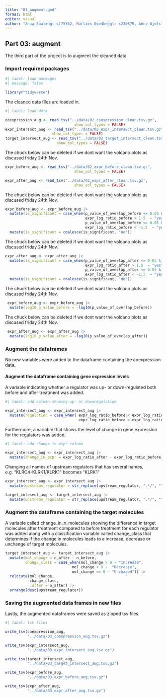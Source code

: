 ```yaml
---
title: "03_augment.qmd"
format: html
editor: visual
author: "Anna Boateng: s175562, Marlies Goedknegt: s220675, Anne Gjelstrup: s194530, Katja Jagd: s185395, Olivia Ronnenberg: s183359"
---
```


## Part 03: augment

The third part of the project is to augment the cleaned data.

### Import required packages

```r
#| label: load packages
#| message: false

library("tidyverse")

```

The cleaned data files are loaded in.

```r
#| label: load data

coexpression_aug <- read_tsv("../data/02_coexpression_clean.tsv.gz",
                               show_col_types = FALSE)
expr_intersect_aug <- read_tsv("../data/02_expr_intersect_clean.tsv.gz",
                     show_col_types = FALSE)
target_intersect_aug <- read_tsv("../data/02_target_intersect_clean.tsv.gz",
                       show_col_types = FALSE)

```

The chuck below can be deleted if we dont want the volcano plots as discused friday 24th Nov.

```r
expr_before_aug <- read_tsv("../data/02_expr_before_clean.tsv.gz",
                               show_col_types = FALSE)

expr_after_aug <- read_tsv("../data/02_expr_after_clean.tsv.gz",
                               show_col_types = FALSE)
```

The chuck below can be deleted if we dont want the volcano plots as discused friday 24th Nov.

```r
expr_before_aug <- expr_before_aug |>
  mutate(is_significant = case_when(p_value_of_overlap_before <= 0.05 &
                                    expr_log_ratio_before > 1.5  ~ "yes",
                                    p_value_of_overlap_before <= 0.05 &
                                    expr_log_ratio_before < -1.5  ~ "yes")) |> 
  mutate(is_significant = coalesce(is_significant, "no")) 
```

The chuck below can be deleted if we dont want the volcano plots as discused friday 24th Nov.

```r
expr_after_aug <- expr_after_aug |>
  mutate(is_significant = case_when(p_value_of_overlap_after <= 0.05 &
                                    expr_log_ratio_after > 1.5  ~ "yes",
                                    p_value_of_overlap_after <= 0.05 &
                                    expr_log_ratio_after < -1.5  ~ "yes")) |> 
  mutate(is_significant = coalesce(is_significant, "no")) 
```

The chuck below can be deleted if we dont want the volcano plots as discused friday 24th Nov.

```r
 expr_before_aug <- expr_before_aug |>
  mutate(log10_p_value_before = -log10(p_value_of_overlap_before))
```

The chuck below can be deleted if we dont want the volcano plots as discused friday 24th Nov.

```r
 expr_after_aug <- expr_after_aug |>
  mutate(log10_p_value_after = -log10(p_value_of_overlap_after))
```

### Augment the dataframes

No new variables were added to the dataframe containing the coexpression data.

#### Augment the dataframe containing gene expression levels

A variable indicating whether a regulator was up- or down-regulated both before and after treatment was added.

```r

#| label: add column showing up- or downregulation 

expr_intersect_aug <- expr_intersect_aug |>
  mutate(regulation = case_when( expr_log_ratio_before < expr_log_ratio_after ~ "Upregulated",
                                 expr_log_ratio_before > expr_log_ratio_after ~ "Downregulated"))
```

Furthermore, a variable that shows the level of change in gene expression for the regulators was added.

```r
#| label: add change in expr column 

expr_intersect_aug <- expr_intersect_aug |>
  mutate(change_in_expr = expr_log_ratio_after - expr_log_ratio_before)

```

Changing all names of upstream regulators that has several names, e.g. "KLRC4-KLRK1/KLRK1" becomes "KLRK1"

```r
expr_intersect_aug <- expr_intersect_aug |> 
  mutate(upstream_regulator = str_replace(upstream_regulator, ".*/", ""))

target_intesect_aug <- target_intersect_aug |> 
  mutate(upstream_regulator = str_replace(upstream_regulator, ".*/", ""))
```

### Augment the dataframe containing the target molecules

A variable called change_in_n_molecules showing the difference in target molecules after treatment compared to before treatment for each regulator was added along with a classification variable called change_class that determines if the change in molecules leads to a increase, decrease or unchange of target molecules.

```r
target_intersect_aug <- target_intersect_aug |> 
  mutate(mol_change = n_after - n_before,
         change_class = case_when(mol_change > 0 ~ "Increase",
                              mol_change < 0 ~  "Decrease",
                              mol_change == 0 ~ "Unchaged")) |> 
  relocate(mol_change, 
           change_class,
           .after = n_after) |> 
  arrange(desc(upstream_regulator)) 
```

### Saving the augmented data frames in new files

Lastly, the augmented dataframes were saved as zipped tsv files.

```r
#| label: tsv files

write_tsv(coexpression_aug,
          "../data/03_coexpression_aug.tsv.gz")

write_tsv(expr_intersect_aug,
          "../data/03_expr_intersect_aug.tsv.gz")

write_tsv(target_intersect_aug,
          "../data/03_target_intersect_aug.tsv.gz")

write_tsv(expr_before_aug,
          "../data/03_expr_before_aug.tsv.gz")

write_tsv(expr_after_aug,
          "../data/03_expr_after_aug.tsv.gz")
```


